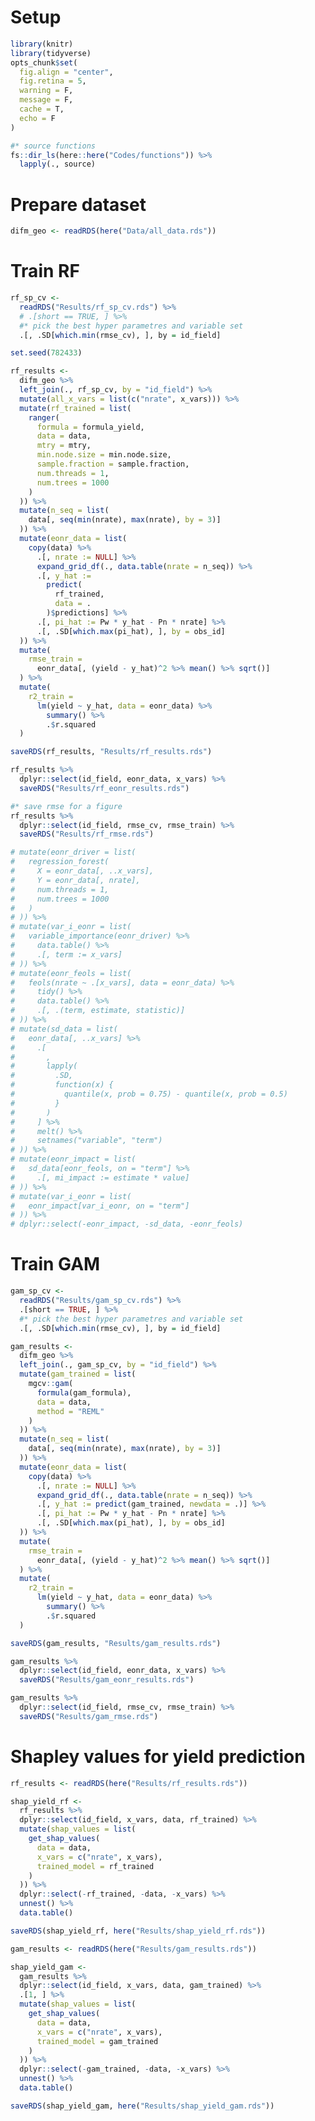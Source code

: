 # Setup

```r
library(knitr)
library(tidyverse)
opts_chunk$set(
  fig.align = "center",
  fig.retina = 5,
  warning = F,
  message = F,
  cache = T,
  echo = F
)

#* source functions
fs::dir_ls(here::here("Codes/functions")) %>%
  lapply(., source)
```

# Prepare dataset

```r
difm_geo <- readRDS(here("Data/all_data.rds"))
```

# Train RF

```r
rf_sp_cv <-
  readRDS("Results/rf_sp_cv.rds") %>%
  # .[short == TRUE, ] %>%
  #* pick the best hyper parametres and variable set
  .[, .SD[which.min(rmse_cv), ], by = id_field]

set.seed(782433)

rf_results <-
  difm_geo %>%
  left_join(., rf_sp_cv, by = "id_field") %>%
  mutate(all_x_vars = list(c("nrate", x_vars))) %>%
  mutate(rf_trained = list(
    ranger(
      formula = formula_yield,
      data = data,
      mtry = mtry,
      min.node.size = min.node.size,
      sample.fraction = sample.fraction,
      num.threads = 1,
      num.trees = 1000
    )
  )) %>%
  mutate(n_seq = list(
    data[, seq(min(nrate), max(nrate), by = 3)]
  )) %>%
  mutate(eonr_data = list(
    copy(data) %>%
      .[, nrate := NULL] %>%
      expand_grid_df(., data.table(nrate = n_seq)) %>%
      .[, y_hat :=
        predict(
          rf_trained,
          data = .
        )$predictions] %>%
      .[, pi_hat := Pw * y_hat - Pn * nrate] %>%
      .[, .SD[which.max(pi_hat), ], by = obs_id]
  )) %>%
  mutate(
    rmse_train =
      eonr_data[, (yield - y_hat)^2 %>% mean() %>% sqrt()]
  ) %>%
  mutate(
    r2_train =
      lm(yield ~ y_hat, data = eonr_data) %>%
        summary() %>%
        .$r.squared
  )

saveRDS(rf_results, "Results/rf_results.rds")

rf_results %>%
  dplyr::select(id_field, eonr_data, x_vars) %>%
  saveRDS("Results/rf_eonr_results.rds")

#* save rmse for a figure
rf_results %>%
  dplyr::select(id_field, rmse_cv, rmse_train) %>%
  saveRDS("Results/rf_rmse.rds")

# mutate(eonr_driver = list(
#   regression_forest(
#     X = eonr_data[, ..x_vars],
#     Y = eonr_data[, nrate],
#     num.threads = 1,
#     num.trees = 1000
#   )
# )) %>%
# mutate(var_i_eonr = list(
#   variable_importance(eonr_driver) %>%
#     data.table() %>%
#     .[, term := x_vars]
# )) %>%
# mutate(eonr_feols = list(
#   feols(nrate ~ .[x_vars], data = eonr_data) %>%
#     tidy() %>%
#     data.table() %>%
#     .[, .(term, estimate, statistic)]
# )) %>%
# mutate(sd_data = list(
#   eonr_data[, ..x_vars] %>%
#     .[
#       ,
#       lapply(
#         .SD,
#         function(x) {
#           quantile(x, prob = 0.75) - quantile(x, prob = 0.5)
#         }
#       )
#     ] %>%
#     melt() %>%
#     setnames("variable", "term")
# )) %>%
# mutate(eonr_impact = list(
#   sd_data[eonr_feols, on = "term"] %>%
#     .[, mi_impact := estimate * value]
# )) %>%
# mutate(var_i_eonr = list(
#   eonr_impact[var_i_eonr, on = "term"]
# )) %>%
# dplyr::select(-eonr_impact, -sd_data, -eonr_feols)
```


# Train GAM

```r
gam_sp_cv <-
  readRDS("Results/gam_sp_cv.rds") %>%
  .[short == TRUE, ] %>%
  #* pick the best hyper parametres and variable set
  .[, .SD[which.min(rmse_cv), ], by = id_field]

gam_results <-
  difm_geo %>%
  left_join(., gam_sp_cv, by = "id_field") %>%
  mutate(gam_trained = list(
    mgcv::gam(
      formula(gam_formula),
      data = data,
      method = "REML"
    )
  )) %>%
  mutate(n_seq = list(
    data[, seq(min(nrate), max(nrate), by = 3)]
  )) %>%
  mutate(eonr_data = list(
    copy(data) %>%
      .[, nrate := NULL] %>%
      expand_grid_df(., data.table(nrate = n_seq)) %>%
      .[, y_hat := predict(gam_trained, newdata = .)] %>%
      .[, pi_hat := Pw * y_hat - Pn * nrate] %>%
      .[, .SD[which.max(pi_hat), ], by = obs_id]
  )) %>%
  mutate(
    rmse_train =
      eonr_data[, (yield - y_hat)^2 %>% mean() %>% sqrt()]
  ) %>%
  mutate(
    r2_train =
      lm(yield ~ y_hat, data = eonr_data) %>%
        summary() %>%
        .$r.squared
  )

saveRDS(gam_results, "Results/gam_results.rds")

gam_results %>%
  dplyr::select(id_field, eonr_data, x_vars) %>%
  saveRDS("Results/gam_eonr_results.rds")

gam_results %>%
  dplyr::select(id_field, rmse_cv, rmse_train) %>%
  saveRDS("Results/gam_rmse.rds")
```

# Shapley values for yield prediction

```r
rf_results <- readRDS(here("Results/rf_results.rds"))

shap_yield_rf <-
  rf_results %>%
  dplyr::select(id_field, x_vars, data, rf_trained) %>%
  mutate(shap_values = list(
    get_shap_values(
      data = data,
      x_vars = c("nrate", x_vars),
      trained_model = rf_trained
    )
  )) %>%
  dplyr::select(-rf_trained, -data, -x_vars) %>%
  unnest() %>%
  data.table()

saveRDS(shap_yield_rf, here("Results/shap_yield_rf.rds"))
```

```r
gam_results <- readRDS(here("Results/gam_results.rds"))

shap_yield_gam <-
  gam_results %>%
  dplyr::select(id_field, x_vars, data, gam_trained) %>%
  .[1, ] %>%
  mutate(shap_values = list(
    get_shap_values(
      data = data,
      x_vars = c("nrate", x_vars),
      trained_model = gam_trained
    )
  )) %>%
  dplyr::select(-gam_trained, -data, -x_vars) %>%
  unnest() %>%
  data.table()

saveRDS(shap_yield_gam, here("Results/shap_yield_gam.rds"))
```